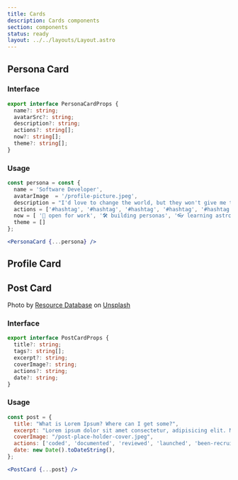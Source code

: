 ```yaml
---
title: Cards
description: Cards components
section: components
status: ready
layout: ../../layouts/Layout.astro
---
```




## Persona Card

<PreviewComponent>
  <div class="not-prose" style="max-width: 18rem;">
    <PersonaCard />
  </div>
</PreviewComponent>

### Interface 

```ts
export interface PersonaCardProps {
  name?: string;
  avatarSrc?: string;
  description?: string;
  actions?: string[];
  now?: string[];
  theme?: string[];
}

```

### Usage

```jsx
const persona = const {
  name = 'Software Developer',
  avatarImage  = '/profile-picture.jpeg',
  description = "I'd love to change the world, but they won't give me the source code.",
  actions = ['#hashtag', '#hashtag', '#hashtag', '#hashtag', '#hashtag'],
  now = [ '🧳 open for work', '🛠 building personas', '👓 learning astro'],
  theme = []
};

<PersonaCard {...persona} />
```

## Profile Card

<PreviewComponent noProse>
    <ProfileCard />
</PreviewComponent>

## Post Card

<PreviewComponent>
  <div class="not-prose">
    <PostCard />
    <PostCard coverImage={"/post-place-holder-cover.jpeg"} />
  </div>
</PreviewComponent>

Photo by <a href="https://unsplash.com/@resourcedatabase?utm_source=unsplash&utm_medium=referral&utm_content=creditCopyText">Resource Database</a> on <a href="https://unsplash.com/photos/9CyKnLrDWgM?utm_source=unsplash&utm_medium=referral&utm_content=creditCopyText">Unsplash</a>

### Interface

```ts
export interface PostCardProps {
  title?: string;
  tags?: string[];
  excerpt?: string;
  coverImage?: string;
  actions?: string;
  date?: string;
}
```

### Usage

```jsx
const post = {
  title: "What is Lorem Ipsum? Where can I get some?",
  excerpt: "Lorem ipsum dolor sit amet consectetur, adipisicing elit. Minima illo necessitatibus voluptatum...",
  coverImage: "/post-place-holder-cover.jpeg",
  actions: ['coded', 'documented', 'reviewed', 'launched', 'been-recruited'],
  date: new Date().toDateString(),
};

<PostCard {...post} />
```
